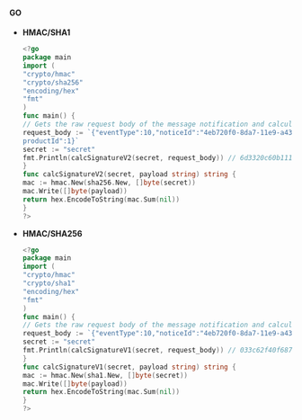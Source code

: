 #### GO

* **HMAC/SHA1**
    ```go
    <?go
    package main
    import (
    "crypto/hmac"
    "crypto/sha256"
    "encoding/hex"
    "fmt"
    )
    func main() {
    // Gets the raw request body of the message notification and calculate the signature. The request_body in the following code is a binary byte array before deserialization and not a dictionary after deserialization.
    request_body := `{"eventType":10,"noticeId":"4eb720f0-8da7-11e9-a43e53f411c2761f","notifyMs":1560408533119,"payload":{"a":"1","b":2},"
    productId":1}`
    secret := "secret"
    fmt.Println(calcSignatureV2(secret, request_body)) // 6d3320c60b11101395b7fc8f9068748808a0aa1bfa064438e39d1bc2c7d74d99
    }
    func calcSignatureV2(secret, payload string) string {
    mac := hmac.New(sha256.New, []byte(secret))
    mac.Write([]byte(payload))
    return hex.EncodeToString(mac.Sum(nil))
    }
    ?>
    ```

* **HMAC/SHA256**

    ```go
    <?go
    package main
    import (
    "crypto/hmac"
    "crypto/sha1"
    "encoding/hex"
    "fmt"
    )
    func main() {
    // Gets the raw request body of the message notification and calculate the signature. The request_body in the following code is a binary byte array before deserialization and not a dictionary after deserialization.
    request_body := `{"eventType":10,"noticeId":"4eb720f0-8da7-11e9-a43e53f411c2761f","notifyMs":1560408533119,"payload":{"a":"1","b":2},"productId":1}`
    secret := "secret"
    fmt.Println(calcSignatureV1(secret, request_body)) // 033c62f40f687675f17f0f41f91a40c71c0f134c
    }
    func calcSignatureV1(secret, payload string) string {
    mac := hmac.New(sha1.New, []byte(secret))
    mac.Write([]byte(payload))
    return hex.EncodeToString(mac.Sum(nil))
    }
    ?>
    ```